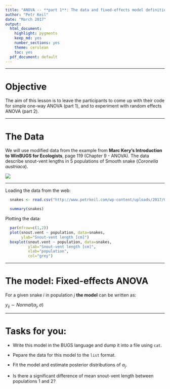 ```yaml
---
title: "ANOVA -- **part 1**: The data and fixed-effects model definition"
author: "Petr Keil"
date: "March 2017"
output:
  html_document:
    highlight: pygments
    keep_md: yes
    number_sections: yes
    theme: cerulean
    toc: yes
  pdf_document: default
---
```


***

# Objective

The aim of this lesson is to leave the participants to come up with their
code for simple one-way ANOVA (part 1), and to experiment with random effects ANOVA (part 2).

***

# The Data

We will use modified data from the example from **Marc Kery's Introduction to WinBUGS for Ecologists**, page 119 (Chapter 9 - ANOVA). The data describe snout-vent lengths in 5 populations of Smooth snake (*Coronella austriaca*).

![](figure/snake.png)

***

Loading the data from the web:

```r
  snakes <- read.csv("http://www.petrkeil.com/wp-content/uploads/2017/02/snakes_lengths.csv")

  summary(snakes)
```

Plotting the data:
```r
  par(mfrow=c(1,2))
  plot(snout.vent ~ population, data=snakes,
       ylab="Snout-vent length [cm]")
  boxplot(snout.vent ~ population, data=snakes,
          ylab="Snout-vent length [cm]",
          xlab="population",
          col="grey")
```

***

# The model: Fixed-effects ANOVA

For a given snake $i$ in population $j$ **the model** can be written as:

$y_{ij} \sim Normal(\alpha_j, \sigma)$

***

# Tasks for you:

* Write this model in the BUGS language and dump it into a file
using `cat`.

* Pepare the data for this model to the `list` format.

* Fit the model and estimate posterior distributions of $\alpha_j$.

* Is there a significant difference of mean snout-vent length between 
populations 1 and 2?





